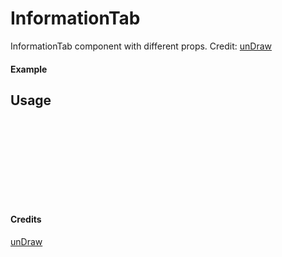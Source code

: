 
<Meta of={InformationTab} title="unDraw/InformationTab" />

# InformationTab

InformationTab component with different props.
Credit: [unDraw](https://undraw.co/illustrations)

#### Example

<Canvas of={InformationTab.Primary} />

## Usage

```ts
import { InformationTab } from "yadl-ui";

const Example = () => {
  return (
      <InformationTab />
  );
};

export default Example;
```

#### Credits
[unDraw](https://undraw.co/illustrations)
